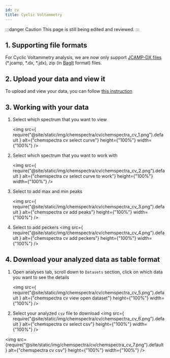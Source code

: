 ```yaml
---
id: cv
title: Cyclic Voltammetry
---
```


:::danger Caution
This page is still being edited and reviewed.
:::

## 1. Supporting file formats

For Cyclic Voltammetry analysis, we are now only support [JCAMP-DX files](https://iupac.org/what-we-do/digital-standards/jcamp-dx/) (\*.jcamp, \*.dx, \*.jdx), zip (in [BagIt](https://en.wikipedia.org/wiki/BagIt) format) files.

## 2. Upload your data and view it

To upload and view your data, you can follow [this instruction](../chemspectra#2-analysing-data-in-chemotion-eln)

## 3. Working with your data

1. Select which spectrum that you want to view

   <img
     src={
       require("@site/static/img/chemspectra/cv/chemspectra_cv_1.png").default
     }
     alt={"chemspectra cv select curve"}
     height={"100%"}
     width={"100%"}
   />

2. Select which spectrum that you want to work with

   <img
     src={
       require("@site/static/img/chemspectra/cv/chemspectra_cv_2.png").default
     }
     alt={"chemspectra cv select curve to work"}
     height={"100%"}
     width={"100%"}
   />

3. Select to add max and min peaks

   <img
     src={
       require("@site/static/img/chemspectra/cv/chemspectra_cv_3.png").default
     }
     alt={"chemspectra cv add peaks"}
     height={"100%"}
     width={"100%"}
   />

4. Select to add peckers
   <img
     src={
       require("@site/static/img/chemspectra/cv/chemspectra_cv_4.png").default
     }
     alt={"chemspectra cv add peckers"}
     height={"100%"}
     width={"100%"}
   />

## 4. Download your analyzed data as table format

1. Open analyses tab, scroll down to `Datasets` section, click on which data you want to see the details

   <img
     src={
       require("@site/static/img/chemspectra/cv/chemspectra_cv_5.png").default
     }
     alt={"chemspectra cv view open dataset"}
     height={"100%"}
     width={"100%"}
   />

2. Select your analyzed `csv` file to download
   <img
     src={
       require("@site/static/img/chemspectra/cv/chemspectra_cv_6.png").default
     }
     alt={"chemspectra cv select csv"}
     height={"100%"}
     width={"100%"}
   />

<img
  src={require("@site/static/img/chemspectra/cv/chemspectra_cv_7.png").default}
  alt={"chemspectra cv csv"}
  height={"100%"}
  width={"100%"}
/>
